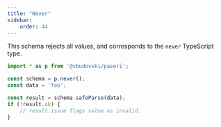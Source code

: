 ```yaml
---
title: "Never"
sidebar:
    order: 44
---
```


This schema rejects all values, and corresponds to the `never` TypeScript type.

```typescript
import * as p from '@vbudovski/paseri';

const schema = p.never();
const data = 'foo';

const result = schema.safeParse(data);
if (!result.ok) {
    // result.issue flags value as invalid.
}
```
